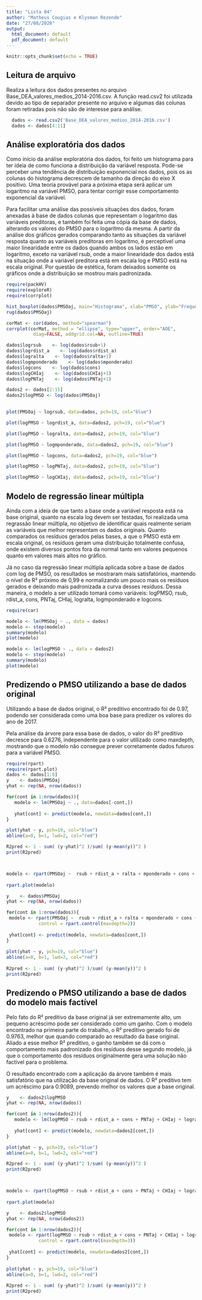 ```yaml
---
title: "Lista 04"
author: "Matheus Cougias e Klysman Rezende"
date: "27/08/2020"
output:
  html_document: default
  pdf_document: default
---
```


```r
knitr::opts_chunk$set(echo = TRUE)
```


## Leitura de arquivo
Realiza a leitura dos dados presentes no arquivo Base_DEA_valores_medios_2014-2016.csv. A função read.csv2 foi utilizada devido ao tipo de separador presente no arquivo e algumas das colunas foram retiradas pois não são de interesse para análise.

```r
  dados <- read.csv2('Base_DEA_valores_medios_2014-2016.csv')
  dados <- dados[4:11]
```




## Análise exploratória dos dados
Como início da análise exploratória dos dados, foi feito um histograma para ter ideia de como funciona a distribuição da variável resposta. Pode-se perceber uma tendência de distribuição exponencial nos dados, pois os as colunas do histograma decrescem de tamanho da direção do eixo X positivo. Uma teoria provável para a próxima etapa será aplicar um logaritmo na variável PMSO, para tentar corrigir esse comportamento exponencial da variável.

Para facilitar uma análise das possíveis situações dos dados, foram anexadas à base de dados colunas que representam o logaritmo das variáveis preditoras, e também foi feita uma cópia da base de dados, alterando os valores do PMSO para o logaritmo da mesma. A partir da análise dos gráficos gerados comparando tanto as situações da variável resposta quanto as variáveis preditoras em logaritmo, é perceptivel uma maior linearidade entre os dados quando ambos os lados estão em logaritmo, exceto na variável rsub, onde a maior linearidade dos dados está na situação onde a variável preditora está em escala log e PMSO está na escala original. Por questão de estética, foram deixados somente os gráficos onde a distribuição se mostrou mais padronizada.


```r
require(packHV)
require(exploreR)
require(corrplot)

hist_boxplot(dados$PMSOaj, main="Histograma", xlab="PMSO", ylab="Frequência", col="light green")
rug(dados$PMSOaj)

corMat <- cor(dados, method="spearman")
corrplot(corMat, method = "ellipse", type="upper", order="AOE", 
          diag=FALSE, addgrid.col=NA, outline=TRUE)

dados$logrsub    <- log(dados$rsub+1)
dados$logrdist_a    <- log(dados$rdist_a)
dados$logralta    <- log(dados$ralta+1)
dados$logmponderado    <- log(dados$mponderado)
dados$logcons    <- log(dados$cons)
dados$logCHIaj    <- log(dados$CHIaj+1)
dados$logPNTaj    <- log(dados$PNTaj+1)

dados2 <- dados[2:15]
dados2$logPMSO <- log(dados$PMSOaj)
  

plot(PMSOaj ~ logrsub, data=dados, pch=19, col="blue")

plot(logPMSO ~ logrdist_a, data=dados2, pch=19, col="blue")

plot(logPMSO ~ logralta, data=dados2, pch=19, col="blue")

plot(logPMSO ~ logmponderado, data=dados2, pch=19, col="blue")

plot(logPMSO ~ logcons, data=dados2, pch=19, col="blue")

plot(logPMSO ~ logPNTaj, data=dados2, pch=19, col="blue")

plot(logPMSO ~ logCHIaj, data=dados2, pch=19, col="blue")

```




## Modelo de regressão linear múltipla
Ainda com a ideia de que tanto a base onde a variável resposta está na base original, quanto na escala log devem ser testadas, foi realizada uma regrassão linear múltipla, no objetivo de identificar quais realmente seriam as variáveis que melhor representam os dados originais. Quanto comparados os resíduos gerados pelas bases, a que o PMSO está em escala original, os resíduos geram uma distribuição totalmente confusa, onde existem diversos pontos fora da normal tanto em valores pequenos quanto em valores mais altos no gráfico.

Já no caso da regressão linear múltipla aplicada sobre a base de dados com log de PMSO, os resultados se mostraram mais satisfatórios, mantendo o nível de R² próximo de 0,99 e normalizando um pouco mais os resíduos gerados e deixando mais padronizada a curva desses resíduos. Dessa maneira, o modelo a ser utilizado tomará como variáveis: logPMSO, rsub, rdist_a, cons, PNTaj, CHIaj, logralta, logmponderado e logcons.

```r
require(car)

modelo <- lm(PMSOaj ~ ., data = dados)
modelo <- step(modelo)
summary(modelo)
plot(modelo)

modelo <- lm(logPMSO ~ ., data = dados2)
modelo <- step(modelo)
summary(modelo)
plot(modelo)
```





## Predizendo o PMSO utilizando a base de dados original
Utilizando a base de dados original, o R² preditivo encontrado foi de 0.97, podendo ser considerada como uma boa base para predizer os valores do ano de 2017.

Pela análise da árvore para essa base de dados, o valor do R² preditivo decresce para 0.6276, independente para o valor utilizado como maxdepth, mostrando que o modelo não consegue prever corretamente dados futuros para a variável PMSO.
```r
require(rpart)
require(rpart.plot)
dados <- dados[1:8]
y    <- dados$PMSOaj
yhat <- rep(NA, nrow(dados))

for(cont in 1:nrow(dados)){
   modelo <- lm(PMSOaj ~ ., data=dados[-cont,])
   
   yhat[cont] <- predict(modelo, newdata=dados[cont,])
}

plot(yhat ~ y, pch=19, col="blue")
abline(a=0, b=1, lwd=2, col="red")

R2pred <- 1 - sum( (y-yhat)^2 )/sum( (y-mean(y))^2 )
print(R2pred)



modelo <- rpart(PMSOaj ~  rsub + rdist_a + ralta + mponderado + cons + PNTaj + CHIaj,  data=dados)
 
rpart.plot(modelo)

y    <- dados$PMSOaj
yhat <- rep(NA, nrow(dados))

for(cont in 1:nrow(dados)){
 modelo <- rpart(PMSOaj ~  rsub + rdist_a + ralta + mponderado + cons + PNTaj + CHIaj, data=dados[-cont,],
            control = rpart.control(maxdepth=2))
   
 yhat[cont] <- predict(modelo, newdata=dados[cont,])
}
 
plot(yhat ~ y, pch=19, col="blue")
abline(a=0, b=1, lwd=2, col="red")
 
R2pred <- 1 - sum( (y-yhat)^2 )/sum( (y-mean(y))^2 )
print(R2pred)
```





## Predizendo o PMSO utilizando a base de dados do modelo mais factível
Pelo fato do R² preditivo da base original já ser extremamente alto, um pequeno acréscimo pode ser considerado como um ganho. Com o modelo encontrado na primeira parte do trabalho, o R² preditivo gerado foi de 0.9763, melhor que quando comparado ao resultado da base original. Aliado a esse melhor R² preditivo, o ganho também se dá com o comportamento mais padronizado dos resíduos desse segundo modelo, já que o comportamento dos resíduos originalmente gera uma solução não factivel para o problema.

O resultado encontrado com a aplicação da árvore também é mais satisfatório que na utilização da base original de dados. O R² preditivo tem um acréscimo para 0.9089, prevendo melhor os valores que a base original.
```r
y    <- dados2$logPMSO
yhat <- rep(NA, nrow(dados))

for(cont in 1:nrow(dados2)){
   modelo <- lm(logPMSO ~ rsub + rdist_a + cons + PNTaj + CHIaj + logralta + logmponderado + logcons, data=dados2[-cont,])
   
   yhat[cont] <- predict(modelo, newdata=dados2[cont,])
}

plot(yhat ~ y, pch=19, col="blue")
abline(a=0, b=1, lwd=2, col="red")

R2pred <- 1 - sum( (y-yhat)^2 )/sum( (y-mean(y))^2 )
print(R2pred)



modelo <- rpart(logPMSO ~ rsub + rdist_a + cons + PNTaj + CHIaj + logralta + logmponderado + logcons, data=dados2)
 
rpart.plot(modelo)

y    <- dados2$logPMSO
yhat <- rep(NA, nrow(dados2))

for(cont in 1:nrow(dados2)){
 modelo <- rpart(logPMSO ~ rsub + rdist_a + cons + PNTaj + CHIaj + logralta + logmponderado + logcons, data=dados2[-cont,],
            control = rpart.control(maxdepth=3))
   
 yhat[cont] <- predict(modelo, newdata=dados2[cont,])
}
 
plot(yhat ~ y, pch=19, col="blue")
abline(a=0, b=1, lwd=2, col="red")
 
R2pred <- 1 - sum( (y-yhat)^2 )/sum( (y-mean(y))^2 )
print(R2pred)
```





























